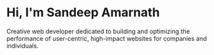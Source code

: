 # Hi, I'm Sandeep Amarnath

Creative web developer dedicated to building and optimizing the performance of user-centric, high-impact websites for companies and individuals.

